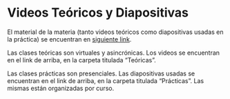 # Videos Teóricos y Diapositivas {.unnumbered}

El material de la materia (tanto videos teóricos como diapositivas usadas en la práctica) se encuentran en <a href="https://drive.google.com/drive/folders/1jEqxJLcCdY9n79nHLWkjaZIlO4bH4tG9?usp=sharing" target="_blank">siguiente link</a>.

Las clases teóricas son virtuales y asincrónicas. Los videos se encuentran en el link de arriba, en la carpeta titulada "Teóricas".

Las clases prácticas son presenciales. Las diapositivas usadas se encuentran en el link de arriba, en la carpeta titulada "Prácticas". Las mismas están organizadas por curso.